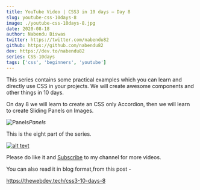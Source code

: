 ```yaml
---
title: YouTube Video | CSS3 in 10 days — Day 8
slug: youtube-css-10days-8
image: ./youtube-css-10days-8.jpg
date: 2020-08-18
author: Nabendu Biswas
twitter: https://twitter.com/nabendu82
github: https://github.com/nabendu82
dev: https://dev.to/nabendu82
series: CSS-10days
tags: ['css', 'beginners', 'youtube']
---
```


This series contains some practical examples which you can learn and directly use CSS in your projects. We will create awesome components and other things in 10 days.

On day 8 we will learn to create an CSS only Accordion, then we will learn to create Sliding Panels on Images.

<div className={styles.image__small}>

![Panels](https://res.cloudinary.com/dxkxvfo2o/image/upload/v1597772712/css3-day8-anim_mtzb4e.gif)*Panels*

</div>

This is the eight part of the series.

<div className={styles.image__small}>

[![alt text](https://res.cloudinary.com/dxkxvfo2o/image/upload/v1597772712/css3-day8_hx5el8.png)](https://youtu.be/K2BGnt24Zt0 "CSS Day-8")

</div>

Please do like it and [Subscribe](https://www.youtube.com/channel/UCRf7mazcufqZxd2pR3oQJuQ?sub_confirmation=1) to my channel for more videos.

You can also read it in blog format,from this post -

https://thewebdev.tech/css3-10-days-8

